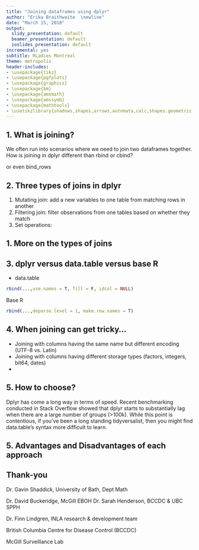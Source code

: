 ```yaml
---
title: "Joining dataframes using dplyr"
author: "Erika Braithwaite  \newline"
date: "March 15, 2018"
output:
  slidy_presentation: default
  beamer_presentation: default
  ioslides_presentation: default
incremental: yes
subtitle: RLadies Montreal
theme: metropolis
header-includes:
- \usepackage{tikz}
- \usepackage{pgfplots}
- \usepackage{graphicx}
- \usepackage{bm}
- \usepackage{amsmath}
- \usepackage{amssymb}
- \usepackage{mathtools}
- \usetikzlibrary{shadows,shapes,arrows,automata,calc,shapes.geometric,shapes.multipart,positioning,trees}
---
```


## 1. What is joining?   

We often run into scenarios where we need to join two dataframes together. 
How is joining in dplyr different than rbind or cbind?

or even bind_rows



## 2. Three types of joins in dplyr 

1. Mutating join: add a new variables to one table from matching rows in another
2. Filtering join: filter observations from one tables based on whether they match 
3. Set operations: 


## 1. More on the types of joins 

 
 
 
 \vspace{2mm} 
 

## 3. dplyr versus data.table versus base R

* data.table


```r
rbind(...,use.names = T, fill = F, idcol = NULL)
```

Base R 
```r
rbind(...,deparse.level = 1, make.row.names = T)
```


## 4. When joining can get tricky... 
- Joining with columns having the same name but different encoding (UTF-8 vs. Latin)
- Joining with columns having different storage types (factors, integers, bit64, dates)
-

## 5. How to choose?

Dplyr has come a long way in terms of speed. Recent benchmarking conducted in Stack Overflow showed that dplyr starts to substantially lag when there are a large number of groups (>100k). 
While this point is contentious, if you've been a long standing tidyversalist, then you might find data.table's syntax more difficult to learn.   



## 5. Advantages and Disadvantages of each approach




 


## Thank-you 

\small
\textbf{Committee member \& unofficial 3rd supervisor} \newline
Dr. Gavin Shaddick, University of Bath, Dept Math   

\vspace{2mm}
\textbf{Supervisors} \newline
Dr. David Buckeridge, McGill EBOH \newline
Dr. Sarah Henderson, BCCDC \& UBC SPPH 

\vspace{2mm}

Dr. Finn Lindgren, INLA research & development team 

\vspace{2mm}

British Columbia Centre for Disease Control (BCCDC)  

\vspace{2mm}

McGill Surveillance Lab

\vspace{5mm}

\definecolor{tempcolor2}{HTML}{ADCAB4}
\setbeamercolor{tealbox}{bg=tempcolor2!75}
\begin{beamercolorbox}[sep=1mm]{tealbox}
\footnotesize
Morrison KT, Shaddick G, Henderson SB, Buckeridge DL. 2016. `A latent process model for forecasting multiple time series in environmental public health surveillance.' \emph{Statistics in Medicine.} DOI: 10.1002/sim.6904
\end{beamercolorbox}


